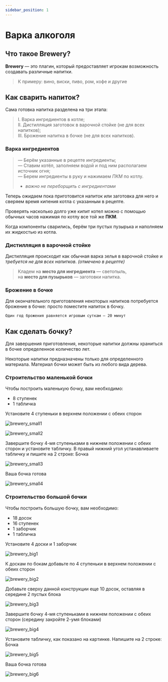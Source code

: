 ```yaml
---
sidebar_position: 1
---
```


# Варка алкоголя

## **Что такое Brewery?**

**Brewery** — это плагин, который предоставляет игрокам возможность создавать различные напитки.
>К примеру: вино, виски, пиво, ром, кофе и другие

## **Как сварить напиток?**

Сама готовка напитка разделена на три этапа:

> I. Варка ингредиентов в котле;  
II. Дистилляция заготовок в варочной стойке (не для всех напитков); <br/>
III. Брожение напитка в бочке (не для всех напитков).

### **Варка ингредиентов**

> — Берём указанные в рецепте ингредиенты;    
— Ставим котёл, заполняем водой и под ним располагаем источник огня;   
— Берем ингредиенты в руку и нажимаем *ПКМ* по котлу.   
> - *важно не переборщить с ингредиентами*

Теперь ожидаем пока приготовится напиток или заготовка для него и сверяем время кипения котла с указанным в рецепте.

Проверять насколько долго уже кипит котел можно с помощью обычных часов нажимая по котлу все той же **ПКМ**.

Когда компоненты сварились, берём три пустых пузырька
и наполняем их жидкостью из котла.

### **Дистилляция в варочной стойке**

Дистилляция происходит как обычная варка зелья в варочной стойке и *требуется не для всех напитков*. *(отмечено в рецепте)*

> Кладем на **место для ингредиента** — светопыль,   
на **место для пузырьков** — заготовки напитка.

### **Брожение в бочке**

Для окончательного приготовления некоторых напитков потребуется брожение в бочке: просто поместите напиток в бочку.

    Один год брожения равняется игровым суткам — 20 минут

## **Как сделать бочку?**

Для завершения приготовления, некоторые напитки должны храниться в бочке определенное количество лет.

Некоторые напитки предназначены только для определенного материала. Материал бочки может быть из любого вида дерева.

### **Строительство маленькой бочки**

Чтобы построить маленькую бочку, вам необходимо:

- 8 ступенек
- 1 табличка

Установите 4 ступеньки в верхнем положении с обеих сторон

![brewery_small1](/features/brewery_small1.png)

![brewery_small2](/features/brewery_small2.png)

Завершите бочку 4-мя ступеньками в нижнем положении с обеих сторон и установите табличку. В правый нижний угол устанавливаете табличку и пишите на 2 строке: Бочка

![brewery_small3](/features/brewery_small3.png)

Ваша бочка готова

![brewery_small4](/features/brewery_small4.png)

### **Строительство большой бочки**

Чтобы построить большую бочку, вам необходимо:

- 18 досок
- 16 ступенек
- 1 заборчик
- 1 табличка

Установите 4 доски и 1 заборчик

![brewery_big1](/features/brewery_big1.png)

К доскам по бокам добавьте по 4 ступеньки в верхнем положении с обеих сторон

![brewery_big2](/features/brewery_big2.png)

Добавьте сверху данной конструкции еще 10 досок, оставляя в середине 2 пустых блока

![brewery_big3](/features/brewery_big3.png)

Завершите бочку 4-мя ступеньками в нижнем положении с обеих сторон (середину закройте 2-умя блоками)

![brewery_big4](/features/brewery_big4.png)

Установите табличку, как показано на картинке.
Напишите на 2 строке: Бочка

![brewery_big5](/features/brewery_big5.png)

Ваша бочка готова

![brewery_big6](/features/brewery_big6.png)